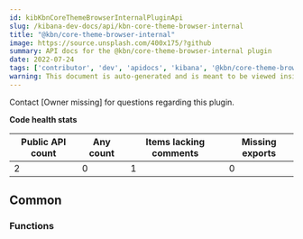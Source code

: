 ```yaml
---
id: kibKbnCoreThemeBrowserInternalPluginApi
slug: /kibana-dev-docs/api/kbn-core-theme-browser-internal
title: "@kbn/core-theme-browser-internal"
image: https://source.unsplash.com/400x175/?github
summary: API docs for the @kbn/core-theme-browser-internal plugin
date: 2022-07-24
tags: ['contributor', 'dev', 'apidocs', 'kibana', '@kbn/core-theme-browser-internal']
warning: This document is auto-generated and is meant to be viewed inside our experimental, new docs system. Reach out in #docs-engineering for more info.
---
```




Contact [Owner missing] for questions regarding this plugin.

**Code health stats**

| Public API count  | Any count | Items lacking comments | Missing exports |
|-------------------|-----------|------------------------|-----------------|
| 2 | 0 | 1 | 0 |

## Common

### Functions
<DocDefinitionList data={kbnCoreThemeBrowserInternalObj.common.functions}/>

